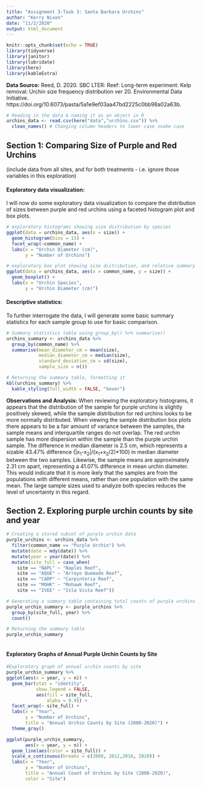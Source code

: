 ```yaml
---
title: "Assignment 3-Task 3: Santa Barbara Urchins"
author: "Kerry Nixon"
date: "11/2/2020"
output: html_document
---
```


```r
knitr::opts_chunk$set(echo = TRUE)
library(tidyverse)
library(janitor)
library(lubridate)
library(here)
library(kableExtra)
```


**Data Source:** Reed, D. 2020. SBC LTER: Reef: Long-term experiment: Kelp removal: Urchin size frequency distribution ver 20. Environmental Data Initiative. https://doi.org/10.6073/pasta/5a1e9ef03aa47bd2225c0bb98a02a63b.

```r

# Reading in the data & naming it as an object in R
urchins_data <- read.csv(here("data","urchins.csv")) %>% 
  clean_names() # Changing column headers to lower case snake case

```

## Section 1: Comparing Size of Purple and Red Urchins 
(include data from all sites, and for both treatments - i.e. ignore those variables in this exploration)

#### Exploratory data visualization: 

I will now do some exploratory data visualization to compare the distribution of sizes between purple and red urchins using a faceted histogram plot and box plots. 


```r

# exploratory histograms showing size distribution by species
ggplot(data = urchins_data, aes(x = size)) +
  geom_histogram(bins = 15) +
  facet_wrap(~common_name) +
  labs(x = "Urchin Diameter (cm)",
       y = "Number of Urchins")
```


```r

# exploratory box plot showing size distribution, and relative summary stats by species
ggplot(data = urchins_data, aes(x = common_name, y = size)) +
  geom_boxplot() +
  labs(x = "Urchin Species",
       y = "Urchin Diameter (cm)")

```


#### Descriptive statistics: 

To further interrogate the data, I will generate some basic summary statistics for each sample group to use for basic comparison.


```r

# Summary statistics table using group_by() %>% summarise()
urchins_summary <- urchins_data %>% 
  group_by(common_name) %>% 
  summarise(mean_diameter_cm = mean(size),
            median_diameter_cm = median(size),
            standard_deviation_cm = sd(size), 
            sample_size = n())

# Returning the summary table, formatting it 
kbl(urchins_summary) %>% 
  kable_styling(full_width = FALSE, "hover")

```


**Observations and Analysis:** When reviewing the exploratory histograms, it appears that the distribution of the sample for purple urchins is slightly positively skewed, while the sample distribution for red urchins looks to be more normally distributed. When viewing the sample distribution box plots there appears to be a fair amount of variance between the samples, the sample means and interquartile ranges do not overlap. The red urchin sample has more dispersion within the sample than the purple urchin sample. The difference in median diameter is  2.5 cm, which represents a sizable 43.47% difference (|x~1~-x~2~|/(x~1~+x~2~/2)*100) in median diameter between the two samples. Likewise, the sample means are approximately 2.31 cm apart, representing a 41.07% difference in mean urchin diameter. This would indicate that it is more ikely that the samples are from the populations with different means, rather than one population with the same mean. The large sample sizes used to analyze both species reduces the level of uncertainty in this regard. 

## Section 2. Exploring purple urchin counts by site and year


```r

# Creating a stored subset of purple urchin data
purple_urchins <- urchins_data %>% 
  filter(common_name == "Purple Urchin") %>% 
  mutate(date = mdy(date)) %>% 
  mutate(year = year(date)) %>% 
  mutate(site_full = case_when(
    site == "NAPL" ~ "Naples Reef", 
    site == "AQUE" ~ "Arroyo Quemado Reef", 
    site == "CARP" ~ "Carpinteria Reef", 
    site == "MOHK" ~ "Mohawk Reef", 
    site == "IVEE" ~ "Isla Vista Reef"))

# Generating a summary table containing total counts of purple urchins observed by site and year
purple_urchin_summary <- purple_urchins %>% 
  group_by(site_full, year) %>% 
  count()

# Returning the summary table
purple_urchin_summary
  
```


#### Exploratory Graphs of Annual Purple Urchin Counts by Site

```r

#Exploratory graph of annual urchin counts by site
purple_urchin_summary %>%
ggplot(aes(x = year, y = n)) +
  geom_bar(stat = "identity",
           show.legend = FALSE,
           aes(fill = site_full,
               alpha = 0.9)) +
  facet_wrap(~ site_full) +
  labs(x = "Year",
       y = "Number of Urchins",
       title = "Annual Urchin Counts by Site (2008-2020)") +
  theme_gray()

```
```r
ggplot(purple_urchin_summary, 
       aes(x = year, y = n)) +
  geom_line(aes(color = site_full)) +
  scale_x_continuous(breaks = c(2008, 2012,2016, 2020)) +
  labs(x = "Year",
       y = "Number of Urchins",
       title = "Annual Count of Urchins by Site (2008-2020)",
       color = "Site")
```


